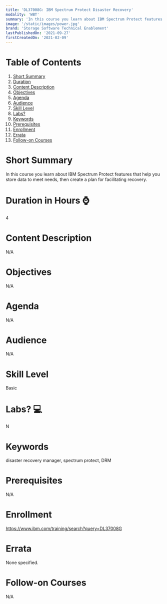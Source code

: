 ```yaml
---
title: 'DL37008G: IBM Spectrum Protect Disaster Recovery'
modality: 'WBT'
summary: 'In this course you learn about IBM Spectrum Protect features that help you store data to meet needs, then create a plan for facilitating recovery. '
image: '/static/images/power.jpg'
brand: 'Storage Software Technical Enablement'
lastPublishedOn: '2021-09-27'
firstCreatedOn: '2021-02-09'
---
```

# Table of Contents
1.  [Short Summary](#short-summary)
2.  [Duration](#duration-in-hours-)
3.  [Content Description](#content-description)
4.  [Objectives](#objectives)
5.  [Agenda](#agenda)
6.  [Audience](#audience)
7.  [Skill Level](#skill-level)
8.  [Labs?](#labs-)
9.  [Keywords](#keywords)
10. [Prerequisites](#prerequisites)
11. [Enrollment](#enrollment)
12. [Errata](#errata)
13. [Follow-on Courses](#follow-on-courses)

# Short Summary
In this course you learn about IBM Spectrum Protect features that help you store data to meet needs, then create a plan for facilitating recovery. 

# Duration in Hours ⌚
4

# Content Description
N/A

# Objectives
N/A

# Agenda
N/A

# Audience
N/A

# Skill Level
Basic               

# Labs? 💻
N

# Keywords
disaster recovery manager, spectrum protect, DRM

# Prerequisites
N/A

# Enrollment
https://www.ibm.com/training/search?query=DL37008G

# Errata
None specified.

# Follow-on Courses
N/A

